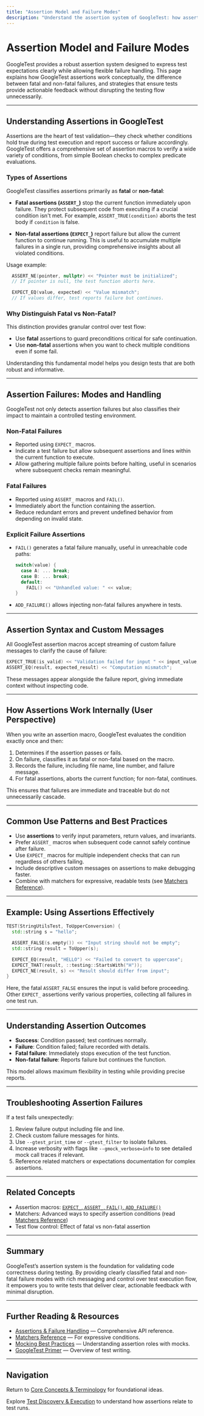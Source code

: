 ```yaml
---
title: "Assertion Model and Failure Modes"
description: "Understand the assertion system of GoogleTest: how assertions are expressed, processed, and classified into fatal and non-fatal failures. This foundational model ensures tests provide clear, actionable feedback without unnecessary interruptions."
---
```


# Assertion Model and Failure Modes

GoogleTest provides a robust assertion system designed to express test expectations clearly while allowing flexible failure handling. This page explains how GoogleTest assertions work conceptually, the difference between fatal and non-fatal failures, and strategies that ensure tests provide actionable feedback without disrupting the testing flow unnecessarily.

---

## Understanding Assertions in GoogleTest

Assertions are the heart of test validation—they check whether conditions hold true during test execution and report success or failure accordingly. GoogleTest offers a comprehensive set of assertion macros to verify a wide variety of conditions, from simple Boolean checks to complex predicate evaluations.

### Types of Assertions

GoogleTest classifies assertions primarily as **fatal** or **non-fatal**:

- **Fatal assertions (`ASSERT_`)** stop the current function immediately upon failure. They protect subsequent code from executing if a crucial condition isn't met. For example, `ASSERT_TRUE(condition)` aborts the test body if `condition` is false.

- **Non-fatal assertions (`EXPECT_`)** report failure but allow the current function to continue running. This is useful to accumulate multiple failures in a single run, providing comprehensive insights about all violated conditions.

Usage example:

```cpp
  ASSERT_NE(pointer, nullptr) << "Pointer must be initialized";
  // If pointer is null, the test function aborts here.

  EXPECT_EQ(value, expected) << "Value mismatch";
  // If values differ, test reports failure but continues.
```

### Why Distinguish Fatal vs Non-Fatal?

This distinction provides granular control over test flow:

- Use **fatal** assertions to guard preconditions critical for safe continuation.
- Use **non-fatal** assertions when you want to check multiple conditions even if some fail.

Understanding this fundamental model helps you design tests that are both robust and informative.

---

## Assertion Failures: Modes and Handling

GoogleTest not only detects assertion failures but also classifies their impact to maintain a controlled testing environment.

### Non-Fatal Failures

- Reported using `EXPECT_` macros.
- Indicate a test failure but allow subsequent assertions and lines within the current function to execute.
- Allow gathering multiple failure points before halting, useful in scenarios where subsequent checks remain meaningful.

### Fatal Failures

- Reported using `ASSERT_` macros and `FAIL()`.
- Immediately abort the function containing the assertion.
- Reduce redundant errors and prevent undefined behavior from depending on invalid state.

### Explicit Failure Assertions

- `FAIL()` generates a fatal failure manually, useful in unreachable code paths:

  ```cpp
  switch(value) {
    case A: ... break;
    case B: ... break;
    default:
      FAIL() << "Unhandled value: " << value;
  }
  ```

- `ADD_FAILURE()` allows injecting non-fatal failures anywhere in tests.

---

## Assertion Syntax and Custom Messages

All GoogleTest assertion macros accept streaming of custom failure messages to clarify the cause of failure:

```cpp
EXPECT_TRUE(is_valid) << "Validation failed for input " << input_value;
ASSERT_EQ(result, expected_result) << "Computation mismatch";
```

These messages appear alongside the failure report, giving immediate context without inspecting code.

---

## How Assertions Work Internally (User Perspective)

When you write an assertion macro, GoogleTest evaluates the condition exactly once and then:

1. Determines if the assertion passes or fails.
2. On failure, classifies it as fatal or non-fatal based on the macro.
3. Records the failure, including file name, line number, and failure message.
4. For fatal assertions, aborts the current function; for non-fatal, continues.

This ensures that failures are immediate and traceable but do not unnecessarily cascade.

---

## Common Use Patterns and Best Practices

- Use **assertions** to verify input parameters, return values, and invariants.
- Prefer `ASSERT_` macros when subsequent code cannot safely continue after failure.
- Use `EXPECT_` macros for multiple independent checks that can run regardless of others failing.
- Include descriptive custom messages on assertions to make debugging faster.
- Combine with matchers for expressive, readable tests (see [Matchers Reference](../api-reference/matchers-and-advanced-utils/builtin-matchers.md)).

---

## Example: Using Assertions Effectively

```cpp
TEST(StringUtilsTest, ToUpperConversion) {
  std::string s = "hello";

  ASSERT_FALSE(s.empty()) << "Input string should not be empty";
  std::string result = ToUpper(s);

  EXPECT_EQ(result, "HELLO") << "Failed to convert to uppercase";
  EXPECT_THAT(result, ::testing::StartsWith("H"));
  EXPECT_NE(result, s) << "Result should differ from input";
}
```

Here, the fatal `ASSERT_FALSE` ensures the input is valid before proceeding. Other `EXPECT_` assertions verify various properties, collecting all failures in one test run.

---

## Understanding Assertion Outcomes

- **Success**: Condition passed; test continues normally.
- **Failure**: Condition failed; failure recorded with details.
- **Fatal failure**: Immediately stops execution of the test function.
- **Non-fatal failure**: Reports failure but continues the function.

This model allows maximum flexibility in testing while providing precise reports.

---

## Troubleshooting Assertion Failures

If a test fails unexpectedly:

1. Review failure output including file and line.
2. Check custom failure messages for hints.
3. Use `--gtest_print_time` or `--gtest_filter` to isolate failures.
4. Increase verbosity with flags like `--gmock_verbose=info` to see detailed mock call traces if relevant.
5. Reference related matchers or expectations documentation for complex assertions.

---

## Related Concepts

- Assertion macros: [`EXPECT_`, `ASSERT_`, `FAIL()`, `ADD_FAILURE()`](../api-reference/core-testing-apis/assertions-and-failures.md)
- Matchers: Advanced ways to specify assertion conditions (read [Matchers Reference](../api-reference/matchers-and-advanced-utils/builtin-matchers.md))
- Test flow control: Effect of fatal vs non-fatal assertion

---

## Summary

GoogleTest’s assertion system is the foundation for validating code correctness during testing. By providing clearly classified fatal and non-fatal failure modes with rich messaging and control over test execution flow, it empowers you to write tests that deliver clear, actionable feedback with minimal disruption.

---

## Further Reading & Resources

- [Assertions & Failure Handling](../api-reference/core-testing-apis/assertions-and-failures.md) — Comprehensive API reference.
- [Matchers Reference](../api-reference/matchers-and-advanced-utils/builtin-matchers.md) — For expressive conditions.
- [Mocking Best Practices](../guides/essential-testing-patterns/mocking-best-practices.mdx) — Understanding assertion roles with mocks.
- [GoogleTest Primer](../overview/intro-and-architecture/product-introduction.md) — Overview of test writing.

---

## Navigation

Return to [Core Concepts & Terminology](/overview/concepts-features-usecases/core-concepts-and-terminology) for foundational ideas.

Explore [Test Discovery & Execution](/guides/essential-testing-patterns/test-discovery-execution) to understand how assertions relate to test runs.


